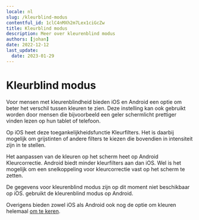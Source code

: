 ```yaml
---
locale: nl
slug: /kleurblind-modus
contentful_id: 1clC4nMXh2m7Lex1ciGcZw
title: Kleurblind modus
description: Meer over kleurenblind modus
authors: [johan]
date: 2022-12-12
last_update:
  date: 2023-01-29
---
```


# Kleurblind modus

Voor mensen met kleurenblindheid bieden iOS en Android een optie om beter het verschil tussen kleuren te zien. Deze instelling kan ook gebruikt worden door mensen die bijvoorbeeld een geler schermlicht prettiger vinden lezen op hun tablet of telefoon.

Op iOS heet deze toegankelijkheidsfunctie Kleurfilters. Het is daarbij mogelijk om grijstinten of andere filters te kiezen die bovendien in intensiteit zijn in te stellen.

Het aanpassen van de kleuren op het scherm heet op Android Kleurcorrectie. Android biedt minder kleurfilters aan dan iOS. Wel is het mogelijk om een snelkoppeling voor kleurcorrectie vast op het scherm te zetten.

<TwoColumnBlock>
  <LeftColumn>
    <ColumnRow>
      <TextBlock showBackgroundColor={true}>
        De gegevens voor kleurenblind modus zijn op dit moment niet beschikbaar op iOS.
        <CustomLink
          url="/nl/stats/kleurblind-modus"
          label="Meer over kleurenblind modus"
          external={false}
          appearance="link"
        />
      </TextBlock>
    </ColumnRow>
  </LeftColumn>
  <RightColumn>
    <ColumnRow>
      <PercentageBlock
        metrics={[
          { title: 'Kleurenblind modus', key: 'android-accessibility_is_color_blind_mode_enabled-true', isPercentage: true }
        ]}
        label="Meer over kleurenblind modus"
        url="/nl/stats/kleurblind-modus">
        gebruikt de kleurenblind modus op Android.
      </PercentageBlock>
    </ColumnRow>
  </RightColumn>
</TwoColumnBlock>

Overigens bieden zowel iOS als Android ook nog de optie om kleuren helemaal [om te keren](/nl/stats/kleuren-omkeren).
